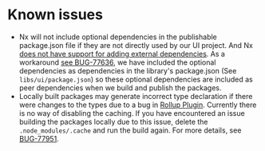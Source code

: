 
<Meta title="Contributing/Known Issues" />

# Known issues

- Nx will not include optional dependencies in the publishable package.json file if they are not directly used by our UI project.
  And Nx [does not have support for adding external dependencies](https://github.com/nrwl/nx/discussions/10833). As a
  workaround [see BUG-77636](https://dev.azure.com/willowdev/Twin%20Platform/_workitems/edit/77636), we have included the optional dependencies
  as dependencies in the library's package.json (See `libs/ui/package.json`) so these optional dependencies are included as
  peer dependencies when we build and publish the packages.
- Locally built packages may generate incorrect type declaration if there were changes to the types due to a bug in
  [Rollup Plugin](https://github.com/ezolenko/rollup-plugin-typescript2/issues/228). Currently there is no
  way of disabling the caching. If you have encountered an issue building the packages locally due to this issue,
  delete the `.node_modules/.cache` and run the build again. For more details, see [BUG-77951](https://dev.azure.com/willowdev/Unified/_workitems/edit/77951).
